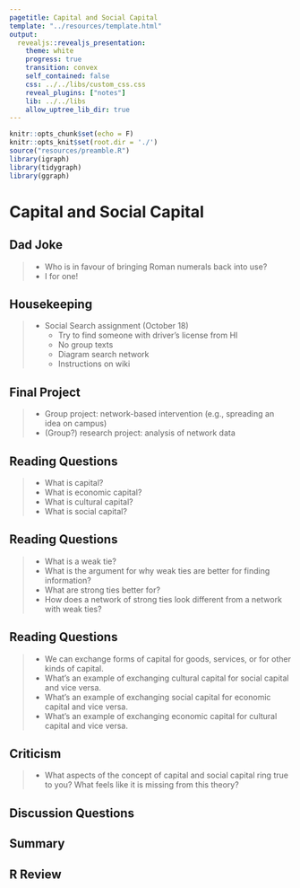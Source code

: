 ```yaml
---
pagetitle: Capital and Social Capital
template: "../resources/template.html"
output: 
  revealjs::revealjs_presentation:
    theme: white
    progress: true
    transition: convex
    self_contained: false
    css: ../../libs/custom_css.css
    reveal_plugins: ["notes"]
    lib: ../../libs
    allow_uptree_lib_dir: true
---
```


```r
knitr::opts_chunk$set(echo = F)
knitr::opts_knit$set(root.dir = './')
source("resources/preamble.R")
library(igraph)
library(tidygraph)
library(ggraph)
```

# Capital and Social Capital

## Dad Joke

> - Who is in favour of bringing Roman numerals back into use?
> - I for one!

## Housekeeping

> - Social Search assignment (October 18)
>	- Try to find someone with driver's license from HI
>	- No group texts
>	- Diagram search network
>	- Instructions on wiki

## Final Project

> - Group project: network-based intervention (e.g., spreading an idea on campus)
> - (Group?) research project: analysis of network data

## Reading Questions

> - What is capital?
> - What is economic capital?
> - What is cultural capital?
> - What is social capital?

## Reading Questions

> - What is a weak tie?
> - What is the argument for why weak ties are better for finding information?
> - What are strong ties better for?
> - How does a network of strong ties look different from a network with weak ties?

## Reading Questions

> - We can exchange forms of capital for goods, services, or for other kinds of capital.
> - What's an example of exchanging cultural capital for social capital and vice versa.
> - What's an example of exchanging social capital for economic capital and vice versa.
> - What's an example of exchanging economic capital for cultural capital and vice versa.

## Criticism

> - What aspects of the concept of capital and social capital ring true to you? What feels like it is missing from this theory?

## Discussion Questions


## Summary

## R Review

